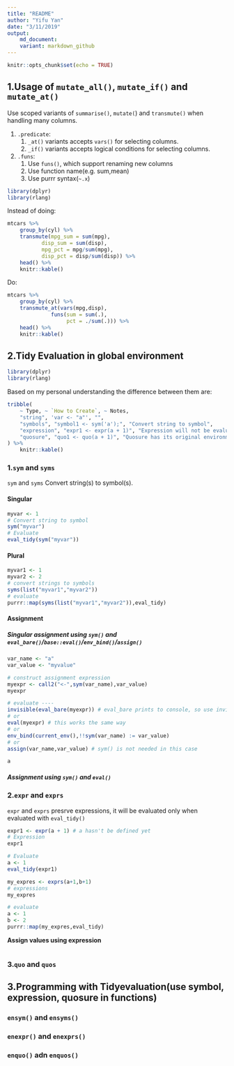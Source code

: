 ```yaml
---
title: "README"
author: "Yifu Yan"
date: "3/11/2019"
output: 
    md_document:
    variant: markdown_github
---
```


```r
knitr::opts_chunk$set(echo = TRUE)
```


## 1.Usage of `mutate_all()`, `mutate_if()` and `mutate_at()`

Use scoped variants of `summarise()`, `mutate(`) and `transmute()` when handling many columns. 

1. `.predicate`:
    1. `_at()` variants accepts `vars()` for selecting columns.
    1. `_if()` variants accepts logical conditions for selecting columns.
1. `.funs`:
    1. Use `funs()`, which support renaming new columns
    2. Use function name(e.g. sum,mean)
    3. Use purrr syntax(`~.x`)

```r
library(dplyr)
library(rlang)
```


Instead of doing:

```r
mtcars %>%
    group_by(cyl) %>%
    transmute(mpg_sum = sum(mpg),
           disp_sum = sum(disp),
           mpg_pct = mpg/sum(mpg),
           disp_pct = disp/sum(disp)) %>%
    head() %>%
    knitr::kable()
```


Do:

```r
mtcars %>%
    group_by(cyl) %>%
    transmute_at(vars(mpg,disp),
              funs(sum = sum(.),
                   pct = ./sum(.))) %>%
    head() %>%
    knitr::kable()
```

## 2.Tidy Evaluation in global environment 

```r
library(dplyr)
library(rlang)
```

Based on my personal understanding the difference between them are:

```r
tribble(
    ~ Type, ~ `How to Create`, ~ Notes,
    "string", 'var <- "a"', "",
    "symbols", "symbol1 <- sym('a');", "Convert string to symbol",
    "expression", "expr1 <- expr(a + 1)", "Expression will not be evaluated until using `eval_tidy()`",
    "quosure", "quo1 <- quo(a + 1)", "Quosure has its original environment attatched, it will always be evaluated in attached environment"
) %>%
    knitr::kable()
```


### 1.`sym` and `syms`

`sym` and `syms` Convert string(s) to symbol(s).

#### Singular

```r
myvar <- 1
# Convert string to symbol
sym("myvar")
# Evaluate
eval_tidy(sym("myvar"))
```

#### Plural

```r
myvar1 <- 1
myvar2 <- 2
# convert strings to symbols
syms(list("myvar1","myvar2"))
# evaluate
purrr::map(syms(list("myvar1","myvar2")),eval_tidy)
```

#### Assignment

##### Singular assignment using  `sym()` and `eval_bare()`/`base::eval()`/`env_bind()`/`assign()`

```r
var_name <- "a"
var_value <- "myvalue"

# construct assignment expression
myexpr <- call2("<-",sym(var_name),var_value)
myexpr

# evaluate ----
invisible(eval_bare(myexpr)) # eval_bare prints to console, so use invisible to hide it
# or 
eval(myexpr) # this works the same way
# or
env_bind(current_env(),!!sym(var_name) := var_value)
# or
assign(var_name,var_value) # sym() is not needed in this case

a
```

##### Assignment using `sym()` and `eval()`

### 2.`expr` and `exprs`

`expr` and `exprs` presrve expressions, it will be evaluated only when evaluated with `eval_tidy()`

```r

expr1 <- expr(a + 1) # a hasn't be defined yet
# Expression
expr1

# Evaluate
a <- 1
eval_tidy(expr1)


```

```r
my_expres <- exprs(a+1,b+1)
# expressions
my_expres

# evaluate
a <- 1 
b <- 2
purrr::map(my_expres,eval_tidy)
```

**Assign values using expression**

```r

```


### 3.`quo` and `quos`


## 3.Programming with Tidyevaluation(use symbol, expression, quosure in functions)

### `ensym()` and `ensyms()`

### `enexpr()` and `enexprs()`

### `enquo()` adn `enquos()`

